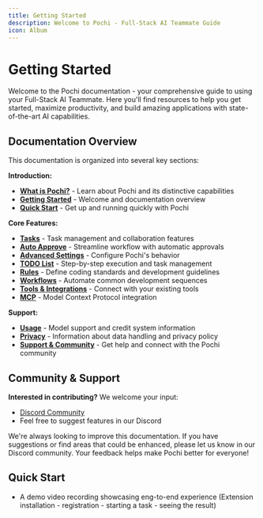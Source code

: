 ```yaml
---
title: Getting Started
description: Welcome to Pochi - Full-Stack AI Teammate Guide
icon: Album
---
```


# **Getting Started**

Welcome to the Pochi documentation - your comprehensive guide to using your Full-Stack AI Teammate. Here you'll find resources to help you get started, maximize productivity, and build amazing applications with state-of-the-art AI capabilities.

## **Documentation Overview**

This documentation is organized into several key sections:

**Introduction:**

- **[What is Pochi?](./what-is-pochi)** - Learn about Pochi and its distinctive capabilities
- **[Getting Started](./index)** - Welcome and documentation overview
- **[Quick Start](./quick-start)** - Get up and running quickly with Pochi

**Core Features:**

- **[Tasks](./tasks)** - Task management and collaboration features
- **[Auto Approve](./auto-approve)** - Streamline workflow with automatic approvals
- **[Advanced Settings](./advanced-settings)** - Configure Pochi's behavior
- **[TODO List](./todo-list)** - Step-by-step execution and task management
- **[Rules](./rules)** - Define coding standards and development guidelines
- **[Workflows](./workflows)** - Automate common development sequences
- **[Tools & Integrations](./tools-integrations)** - Connect with your existing tools
- **[MCP](./mcp)** - Model Context Protocol integration

**Support:**

- **[Usage](./usage)** - Model support and credit system information
- **[Privacy](./privacy)** - Information about data handling and privacy policy
- **[Support & Community](./community-support)** - Get help and connect with the Pochi community

## **Community & Support**

**Interested in contributing?** We welcome your input:

- [Discord Community](https://discord.com/invite/tWF66yr8NQ)
- Feel free to suggest features in our Discord

We're always looking to improve this documentation. If you have suggestions or find areas that could be enhanced, please let us know in our Discord community. Your feedback helps make Pochi better for everyone!

## **Quick Start**

- A demo video recording showcasing eng-to-end experience (Extension installation - registration - starting a task - seeing the result)
